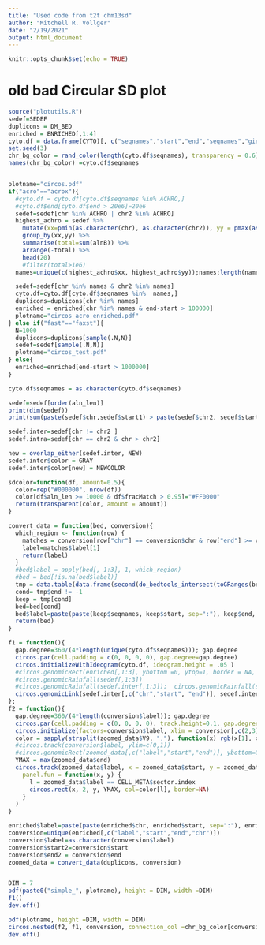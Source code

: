 ```yaml
---
title: "Used code from t2t chm13sd"
author: "Mitchell R. Vollger"
date: "2/19/2021"
output: html_document
---
```


```r
knitr::opts_chunk$set(echo = TRUE)
```

# old bad Circular SD plot
```r
source("plotutils.R")
sedef=SEDEF
duplicons = DM_BED
enriched = ENRICHED[,1:4]
cyto.df = data.frame(CYTO)[, c("seqnames","start","end","seqnames","gieStain")]
set.seed(3)
chr_bg_color = rand_color(length(cyto.df$seqnames), transparency = 0.6)
names(chr_bg_color) =cyto.df$seqnames


plotname="circos.pdf"
if("acro"=="acrox"){
  #cyto.df = cyto.df[cyto.df$seqnames %in% ACHRO,]
  #cyto.df$end[cyto.df$end > 20e6]=20e6
  sedef=sedef[chr %in% ACHRO | chr2 %in% ACHRO]
  highest_achro = sedef %>% 
    mutate(xx=pmin(as.character(chr), as.character(chr2)), yy = pmax(as.character(chr), as.character(chr2))) %>%
    group_by(xx,yy) %>% 
    summarise(total=sum(alnB)) %>% 
    arrange(-total) %>% 
    head(20)
    #filter(total>1e6)
  names=unique(c(highest_achro$xx, highest_achro$yy));names;length(names)

  sedef=sedef[chr %in% names & chr2 %in% names]
  cyto.df=cyto.df[cyto.df$seqnames %in%  names,]
  duplicons=duplicons[chr %in% names]
  enriched = enriched[chr %in% names & end-start > 100000]
  plotname="circos_acro_enriched.pdf"
} else if("fast"=="faxst"){
  N=1000
  duplicons=duplicons[sample(.N,N)]
  sedef=sedef[sample(.N,N)]
  plotname="circos_test.pdf"
} else{
  enriched=enriched[end-start > 1000000]
}

cyto.df$seqnames = as.character(cyto.df$seqnames)

sedef=sedef[order(aln_len)]
print(dim(sedef))
print(sum(paste(sedef$chr,sedef$start1) > paste(sedef$chr2, sedef$start2)))

sedef.inter=sedef[chr != chr2 ]
sedef.intra=sedef[chr == chr2 & chr > chr2]

new = overlap_either(sedef.inter, NEW)
sedef.inter$color = GRAY
sedef.inter$color[new] = NEWCOLOR

sdcolor=function(df, amount=0.5){
  color=rep("#000000", nrow(df))
  color[df$aln_len >= 10000 & df$fracMatch > 0.95]="#FF0000"
  return(transparent(color, amount = amount))
}

convert_data = function(bed, conversion){
  which_region <- function(row) {
    matches = conversion[row["chr"] == conversion$chr & row["end"] >= conversion$start & row["start"] <= conversion$end ]; 
    label=matches$label[1]
    return(label)
  }
  #bed$label = apply(bed[, 1:3], 1, which_region)
  #bed = bed[!is.na(bed$label)]
  tmp = data.table(data.frame(second(do_bedtools_intersect(toGRanges(bed), toGRanges(conversion[,4:6],f=1.0),  loj = TRUE))))
  cond= tmp$end != -1
  keep = tmp[cond]
  bed=bed[cond]
  bed$label=paste(paste(keep$seqnames, keep$start, sep=":"), keep$end, sep="-")
  return(bed)
}

f1 = function(){
  gap.degree=360/(4*length(unique(cyto.df$seqnames))); gap.degree
  circos.par(cell.padding = c(0, 0, 0, 0), gap.degree=gap.degree)
  circos.initializeWithIdeogram(cyto.df, ideogram.height = .05 )
  #circos.genomicRect(enriched[,1:3], ybottom =0, ytop=1, border = NA, col="red")
  #circos.genomicRainfall(sedef[,1:3])
  #circos.genomicRainfall(sedef.inter[,1:3]);  circos.genomicRainfall(sedef.inter[,c("chr2","start2", "end2")])
  circos.genomicLink(sedef.inter[,c("chr","start", "end")], sedef.inter[,c("chr2","start2", "end2")], border=NA, col=sedef.inter$color)#col=sdcolor(sedef.inter, amount = 0.35))
};
f2 = function(){
  gap.degree=360/(4*length(conversion$label)); gap.degree
  circos.par(cell.padding = c(0, 0, 0, 0), track.height=0.1, gap.degree=gap.degree)
  circos.initialize(factors=conversion$label, xlim = conversion[,c(2,3)] )
  color = sapply(strsplit(zoomed_data$V9, ","), function(x) rgb(x[1], x[2], x[3], maxColorValue=255) )
  #circos.track(conversion$label, ylim=c(0,1))
  #circos.genomicRect(zoomed_data[,c("label","start","end")], ybottom=0, ytop=1, border = NA, col=color)
  YMAX = max(zoomed_data$end)
  circos.track(zoomed_data$label, x = zoomed_data$start, y = zoomed_data$end,
    panel.fun = function(x, y) {
      l = zoomed_data$label == CELL_META$sector.index
      circos.rect(x, 2, y, YMAX, col=color[l], border=NA)
    }
  )
}

enriched$label=paste(paste(enriched$chr, enriched$start, sep=":"), enriched$end, sep="-")
conversion=unique(enriched[,c("label","start","end","chr")])
conversion$label=as.character(conversion$label)
conversion$start2=conversion$start
conversion$end2 = conversion$end
zoomed_data = convert_data(duplicons, conversion)


DIM = 7
pdf(paste0("simple_", plotname), height = DIM, width =DIM)
f1()
dev.off()

pdf(plotname, height =DIM, width = DIM)
circos.nested(f2, f1, conversion, connection_col =chr_bg_color[conversion[[4]]], connection_height=0.2, connection_border = NA)
dev.off()
```
